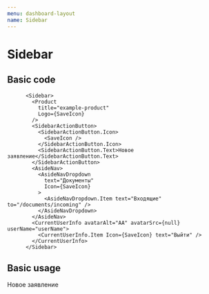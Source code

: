 ```yaml
---
menu: dashboard-layout
name: Sidebar
---
```




# Sidebar

<Props of={Sidebar} />

## Basic code

```
      <Sidebar>
        <Product
          title="example-product"
          Logo={SaveIcon}
        />
        <SidebarActionButton>
          <SidebarActionButton.Icon>
            <SaveIcon />
          </SidebarActionButton.Icon>
          <SidebarActionButton.Text>Новое заявление</SidebarActionButton.Text>
        </SidebarActionButton>
        <AsideNav>
          <AsideNavDropdown
            text="Документы"
            Icon={SaveIcon}
          >
            <AsideNavDropdown.Item text="Входящие" to="/documents/incoming" />
          </AsideNavDropdown>
        </AsideNav>
        <CurrentUserInfo avatarAlt="AA" avatarSrc={null} userName="userName">
          <CurrentUserInfo.Item Icon={SaveIcon} text="Выйти" />
        </CurrentUserInfo>
      </Sidebar>
```

## Basic usage

<Playground>
  <MemoryRouter initialEntries={['/']}>
      <Sidebar>
        <Product
          title="example-product"
          Logo={SaveIcon}
        />
        <SidebarActionButton>
          <SidebarActionButton.Icon>
            <SaveIcon />
          </SidebarActionButton.Icon>
          <SidebarActionButton.Text>Новое заявление</SidebarActionButton.Text>
        </SidebarActionButton>
        <AsideNav>
          <AsideNavDropdown
            text="Документы"
            Icon={SaveIcon}
          >
            <AsideNavDropdown.Item text="Входящие" to="/documents/incoming" />
            <AsideNavDropdown.Item text="Исходящие" to="/documents/outgoing" />
            <AsideNavDropdown.Item text="Черновики" to="/documents/drafts" />
          </AsideNavDropdown>
        </AsideNav>
        <CurrentUserInfo avatarAlt="AA" avatarSrc={null} userName="userName">
          <CurrentUserInfo.Item Icon={SaveIcon} text="Выйти" />
        </CurrentUserInfo>
      </Sidebar>
  </MemoryRouter>
</Playground>
